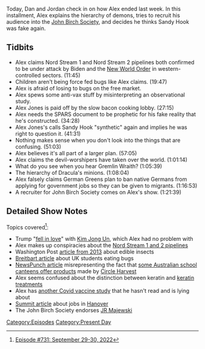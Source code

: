 {{DEFAULTSORT:
    #_EPISODE_0731:September 29-30, 2022
}}{{Episode
    | title             = September 29-30, 2022
    | caption           = Listen to this episode on [https://knowledgefight.libsyn.com/731-september-29-30-2022 Libsyn] [https://open.spotify.com/episode/5SN966uvoCgSSJ2OngSqv9 Spotify], Read the [[Transcript/731: September 29-30, 2022|Unofficial Transcript]]
    | episodeNumber     = 731
    | length            = 01:37:28
    | airDate           = October 3, 2022
    | coverageStartDate = September 29, 2022
    | coverageEndDate   = September 30, 2022
    | episodeType       = [[:Category:Present Day|Present Day]]
    | appearance        = [[Robert Owens]], [[Robert Welch]], [[Joel Skousen]], [[Ted Nugent]]
    | previousEpisode   = [[730: August 12, 2003]]
    | nextEpisode       = [[732: Trial Press Conference]]
}}

{{Stub}}

Today, Dan and Jordan check in on how Alex ended last week.  In this installment, Alex explains the hierarchy of demons, tries to recruit his audience into the [[John Birch Society]], and decides he thinks Sandy Hook was fake again.

==Tidbits==

*Alex claims Nord Stream 1 and Nord Stream 2 pipelines both confirmed to be under attack by Biden and the [[New World Order]] in western-controlled sectors. (11:45)
*Children aren't being force fed bugs like Alex claims. (19:47)
*Alex is afraid of losing to bugs on the free market.
*Alex spews some anti-vax stuff by misinterpreting an observational study.
*Alex Jones is paid off by the slow bacon cooking lobby. (27:15)
*Alex needs the SPARS document to be prophetic for his fake reality that he's constructed. (34:28)
*Alex Jones's calls Sandy Hook "synthetic" again and implies he was right to question it. (41:31)
*Nothing makes sense when you don't look into the things that are confusing. (51:03)
*Alex believes it's all part of a larger plan. (57:05)
*Alex claims the devil-worshipers have taken over the world. (1:01:14)
*What do you see when you hear Gremlin Wraith? (1:05:39)
*The hierarchy of Dracula's minions. (1:08:04)
*Alex falsely claims German Greens plan to ban native Germans from applying for government jobs so they can be given to migrants. (1:16:53)
*A recruiter for John Birch Society comes on Alex's show. (1:21:39)

==Detailed Show Notes==

Topics covered<ref>[https://knowledgefight.com/research/2022/10/2/episode-731-september-29-30-2022 Episode #731: September 29-30, 2022]</ref>:

*Trump "[https://thehill.com/blogs/ballot-box/409104-trump-kim-jong-un-and-i-fell-in-love/ fell in love]" with [[Kim Jong Un]], which Alex had no problem with
*Alex makes up conspiracies about the [https://www.vox.com/world/2022/9/28/23376356/nord-stream-pipeline-russia-explosions-sabotage Nord Stream 1 and 2 pipelines]
*Washington Post [https://www.washingtonpost.com/news/answer-sheet/wp/2013/05/13/insects-a-new-nutritious-ingredient-for-school-lunches/ article from 2013] about edible insects
*[https://www.breitbart.com/europe/2022/05/31/eat-the-bugs-welsh-schoolchildren-fed-insects-encourage-sustainability/ Breitbart article] about UK students eating bugs
*[https://newspunch.com/wef-endorsed-bugs-and-insects-force-fed-to-children-in-1000-australian-schools/ NewsPunch article] misrepresenting the fact that [https://www.kidsnews.com.au/environment/insect-chips-could-be-just-the-cricket-for-the-planets-future/news-story/694409445fc2d4860718f86d35e4a0f5 some Australian school canteens offer products] made by [https://circleharvest.com.au/pages/school-programs Circle Harvest]
*Alex seems confused about the distinction between keratin and [https://www.center4research.org/whats-deal-keratin-treatments keratin treatments]
*Alex has [https://www.thelancet.com/journals/landia/article/PIIS2213-8587(22)00158-9/fulltext#%20 another Covid vaccine study] that he hasn't read and is lying about
*[https://summit.news/2022/09/23/germany-greens-plan-to-ban-native-germans-from-a-third-of-jobs-to-promote-diversity/ Summit article] about jobs in [https://www.citypopulation.de/en/germany/niedersachsen/region_hannover/03241001__hannover/ Hanover]
*The John Birch Society endorses [https://www.nytimes.com/2022/09/29/us/politics/jr-majewski-military-record.html JR Majewski]

[[Category:Episodes]]
[[Category:Present Day]]
